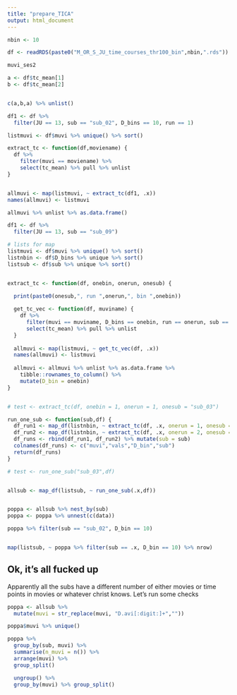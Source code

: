 ```yaml
---
title: "prepare_TICA"
output: html_document
---
```



```r

nbin <- 10

df <- readRDS(paste0("M_OR_S_JU_time_courses_thr100_bin",nbin,".rds"))


```



```r
muvi_ses2

a <- df$tc_mean[1]
b <- df$tc_mean[2]


c(a,b,a) %>% unlist()

df1 <- df %>% 
  filter(JU == 13, sub == "sub_02", D_bins == 10, run == 1)

listmuvi <- df$muvi %>% unique() %>% sort()

extract_tc <- function(df,moviename) {
  df %>% 
    filter(muvi == moviename) %>% 
    select(tc_mean) %>% pull %>% unlist
}


allmuvi <- map(listmuvi, ~ extract_tc(df1, .x))
names(allmuvi) <- listmuvi

allmuvi %>% unlist %>% as.data.frame()


```



```r

df1 <- df %>% 
  filter(JU == 13, sub == "sub_09")

# lists for map
listmuvi <- df$muvi %>% unique() %>% sort()
listnbin <- df$D_bins %>% unique %>% sort()
listsub <- df$sub %>% unique %>% sort()


extract_tc <- function(df, onebin, onerun, onesub) {
  
  print(paste0(onesub,", run ",onerun,", bin ",onebin))

  get_tc_vec <- function(df, muviname) {
    df %>% 
      filter(muvi == muviname, D_bins == onebin, run == onerun, sub == onesub) %>% 
      select(tc_mean) %>% pull %>% unlist
  }
  
  allmuvi <- map(listmuvi, ~ get_tc_vec(df, .x))
  names(allmuvi) <- listmuvi
  
  allmuvi <- allmuvi %>% unlist %>% as.data.frame %>%  
    tibble::rownames_to_column() %>% 
    mutate(D_bin = onebin)
}


# test <- extract_tc(df, onebin = 1, onerun = 1, onesub = "sub_03")


```


```r

run_one_sub <- function(sub,df) {
  df_run1 <- map_df(listnbin, ~ extract_tc(df, .x, onerun = 1, onesub = sub) )
  df_run2 <- map_df(listnbin, ~ extract_tc(df, .x, onerun = 2, onesub = sub) )
  df_runs <- rbind(df_run1, df_run2) %>% mutate(sub = sub)
  colnames(df_runs) <- c("muvi","vals","D_bin","sub")
  return(df_runs)
}

# test <- run_one_sub("sub_03",df)


allsub <- map_df(listsub, ~ run_one_sub(.x,df))


poppa <- allsub %>% nest_by(sub)
poppa <- poppa %>% unnest(c(data))

poppa %>% filter(sub == "sub_02", D_bin == 10)


map(listsub, ~ poppa %>% filter(sub == .x, D_bin == 10) %>% nrow)

```


## Ok, it's all fucked up
Apparently all the subs have a different number of either movies or time points in movies or whatever christ knows. Let's run some checks

```r

poppa <- allsub %>% 
  mutate(muvi = str_replace(muvi, "D.avi[:digit:]+",""))

poppa$muvi %>% unique()

poppa %>% 
  group_by(sub, muvi) %>% 
  summarise(n_muvi = n()) %>% 
  arrange(muvi) %>% 
  group_split()

  ungroup() %>% 
  group_by(muvi) %>% group_split()




```



